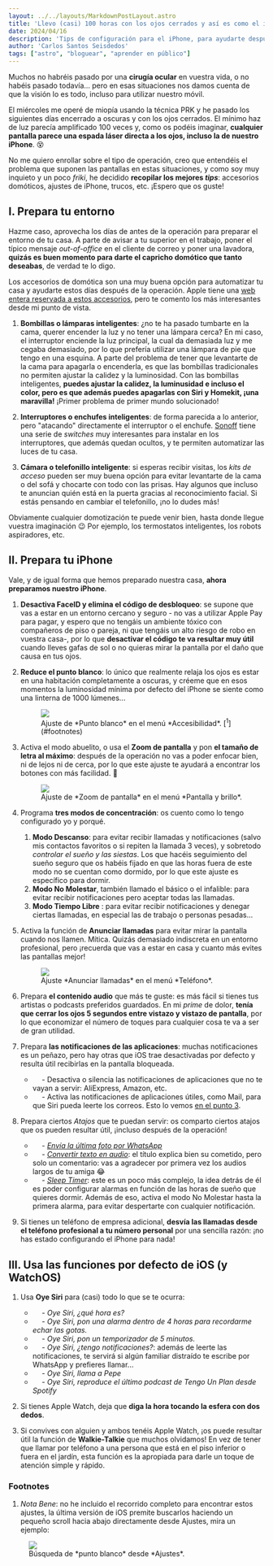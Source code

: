 ```yaml
---
layout: ../../layouts/MarkdownPostLayout.astro
title: 'Llevo (casi) 100 horas con los ojos cerrados y así es como el iPhone me ha ayudado'
date: 2024/04/16
description: 'Tips de configuración para el iPhone, para ayudarte después de una operación de miopía.'
author: 'Carlos Santos Seisdedos'
tags: ["astro", "bloguear", "aprender en público"]
---
```



Muchos no habréis pasado por una **cirugía ocular** en vuestra vida, o no habéis pasado todavía... pero en esas situaciones nos damos cuenta de que la visión lo es todo, incluso para utilizar nuestro móvil.

El miércoles me operé de miopía usando la técnica PRK y he pasado los siguientes días encerrado a oscuras y con los ojos cerrados. El mínimo haz de luz parecía amplificado 100 veces y, como os podéis imaginar, **cualquier pantalla parece una espada láser directa a los ojos, incluso la de nuestro iPhone**. 😵

No me quiero enrollar sobre el tipo de operación, creo que entendéis el problema que suponen las pantallas en estas situaciones, y como soy muy inquieto y un poco *friki*, he decidido **recopilar los mejores _tips_**: accesorios domóticos, ajustes de iPhone, trucos, etc. ¡Espero que os guste!

## I. Prepara tu entorno

Hazme caso, aprovecha los días de antes de la operación para preparar el entorno de tu casa. A parte de avisar a tu superior en el trabajo, poner el típico mensaje *out-of-office* en el cliente de correo y poner una lavadora, **quizás es buen momento para darte el capricho domótico que tanto deseabas**, de verdad te lo digo.

Los accesorios de domótica son una muy buena opción para automatizar tu casa y ayudarte estos días después de la operación. Apple tiene una [web entera reservada a estos accesorios](https://www.apple.com/es/shop/accessories/all/homekit), pero te comento los más interesantes desde mi punto de vista.

1. **Bombillas o lámparas inteligentes**: ¿no te ha pasado tumbarte en la cama, querer encender la luz y no tener una lámpara cerca? En mi caso, el interruptor enciende la luz principal, la cual da demasiada luz y me cegaba demasiado, por lo que prefería utilizar una lámpara de pie que tengo en una esquina. A parte del problema de tener que levantarte de la cama para apagarla o encenderla, es que las bombillas tradicionales no permiten ajustar la calidez y la luminosidad. Con las bombillas inteligentes, **puedes ajustar la calidez, la luminusidad e incluso el color, pero es que además puedes apagarlas con Siri y Homekit, ¡una maravilla!** ¡Primer problema de primer mundo solucionado!

2. **Interruptores o enchufes inteligentes**: de forma parecida a lo anterior, pero "atacando" directamente el interruptor o el enchufe. [Sonoff](https://sonoff.tech/product/diy-smart-switches/minir4/) tiene una serie de *switches* muy interesantes para instalar en los interruptores, que además quedan ocultos, y te permiten automatizar las luces de tu casa. 

3. **Cámara o telefonillo inteligente**: si esperas recibir visitas, los *kits de acceso* pueden ser muy buena opción para evitar levantarte de la cama o del sofá y chocarte con todo con las prisas. Hay algunos que incluso te anuncian quién está en la puerta  gracias al reconocimiento facial. Si estás pensando en cambiar el telefonillo, ¡no lo dudes más! 

Obviamente cualquier domotización te puede venir bien, hasta donde llegue vuestra imaginación 😉 Por ejemplo, los termostatos inteligentes, los robots aspiradores, etc.

## II. Prepara tu iPhone 

Vale, y de igual forma que hemos preparado nuestra casa, **ahora preparamos nuestro iPhone**.

1. **Desactiva FaceID y elimina el código de desbloqueo**: se supone que vas a estar en un entorno cercano y seguro - no vas a utilizar Apple Pay para pagar, y espero que no tengáis un ambiente tóxico con compañeros de piso o pareja, ni que tengáis un alto riesgo de robo en vuestra casa-, por lo que **desactivar el código te va resultar muy útil** cuando lleves gafas de sol o no quieras mirar la pantalla por el daño que causa en tus ojos. 

2. **Reduce el punto blanco**: lo único que realmente relaja los ojos es estar en una habitación completamente a oscuras, y créeme que en esos momentos la luminosidad mínima por defecto del iPhone se siente como una linterna de 1000 lúmenes... 

    <figure>
        <img class="post_img" src={white_point.src} />
        <figcaption>Ajuste de *Punto blanco* en el menú *Accesibilidad*. [<sup>1</sup>](#footnotes) </figcaption>
    </figure>

3. Activa el modo abuelito, o usa el **Zoom de pantalla** y pon **el tamaño de letra al máximo**: después de la operación no vas a poder enfocar bien, ni de lejos ni de cerca, por lo que este ajuste te ayudará a encontrar los botones con más facilidad. 👴
    <figure>
        <img class="post_img" src={screen_zoom.src} />
        <figcaption>Ajuste de *Zoom de pantalla* en el menú *Pantalla y brillo*.</figcaption>
    </figure>

4. Programa **tres modos de concentración**: os cuento como lo tengo configurado yo y porqué.
    1. **Modo Descanso**: para evitar recibir llamadas y notificaciones (salvo mis contactos favoritos o si repiten la llamada 3 veces), y sobretodo *controlar el sueño y las siestas*. Los que hacéis seguimiento del sueño seguro que os habéis fijado en que las horas fuera de este modo no se cuentan como dormido, por lo que este ajuste es específico para dormir. 
    2. **Modo No Molestar**, también llamado el básico o el infalible: para evitar recibir notificaciones pero aceptar todas las llamadas.
    3. **Modo Tiempo Libre** : para evitar recibir notificaciones y denegar ciertas llamadas, en especial las de trabajo o personas pesadas... 

5. Activa la función de **Anunciar llamadas** para evitar mirar la pantalla cuando nos llamen. Mítica. Quizás demasiado indiscreta en un entorno profesional, pero ¡recuerda que vas a estar en casa y cuanto más evites las pantallas mejor!
    <figure>
        <img class="post_img" src={announce_calls.src} />
        <figcaption>Ajuste *Anunciar llamadas* en el menú *Teléfono*.</figcaption>
    </figure>

6. Prepara **el contenido audio** que más te guste: es más fácil si tienes tus artistas o podcasts preferidos guardados. En mi *prime* de dolor, **tenía que cerrar los ojos 5 segundos entre vistazo y vistazo de pantalla**, por lo que economizar el número de toques para cualquier cosa te va a ser de gran utilidad.

7. Prepara **las notificaciones de las aplicaciones**: muchas notificaciones es un peñazo, pero hay otras que iOS trae desactivadas por defecto y resulta útil recibirlas en la pantalla bloqueada. 
    + &emsp; \- Desactiva o silencia las notificaciones de aplicaciones que no te vayan a servir: AliExpress, Amazon, etc. 
    + &emsp; \- Activa las notificaciones de aplicaciones útiles, como Mail, para que Siri pueda leerte los correos. Esto lo vemos [en el punto 3](#iii-usa-las-funciones-por-defecto-de-ios-y-watchos).

8. Prepara ciertos *Atajos* que te puedan servir: os comparto ciertos atajos que os pueden resultar útil, ¡incluso después de la operación!
    + &emsp; \- [*Envía la última foto por WhatsApp*](https://www.icloud.com/shortcuts/be2acf9699224d3586d4eea8499aeea4)
    + &emsp; \- [*Convertir texto en audio*](https://www.icloud.com/shortcuts/32422c43db7540299610c0b22909fcaa): el título explica bien su cometido, pero solo un comentario: vas a agradecer por primera vez los audios largos de tu amiga 😂
    + &emsp; \- [*Sleep Timer*](https://www.icloud.com/shortcuts/7c8df162abc342bb8a78808bc5c18bc7): este es un poco más complejo, la idea detrás de él es poder configurar alarmas en función de las horas de sueño que quieres dormir. Además de eso, activa el modo No Molestar hasta la primera alarma, para evitar despertarte con cualquier notificación. 

9. Si tienes un teléfono de empresa adicional, **desvía las llamadas desde el teléfono profesional a tu número personal** por una sencilla razón: ¡no has estado configurando el iPhone para nada!


## III. Usa las funciones por defecto de iOS (y WatchOS)

1. Usa **Oye Siri** para (casi) todo lo que se te ocurra: 
    + &emsp; \- *Oye Siri, ¿qué hora es?*
    + &emsp; \- *Oye Siri, pon una alarma dentro de 4 horas para recordarme echar las gotas.*
    + &emsp; \- *Oye Siri, pon un temporizador de 5 minutos.*
    + &emsp; \- *Oye Siri, ¿tengo notificaciones?*: además de leerte las notificaciones, te servirá si algún familiar distraído te escribe por WhatsApp y prefieres llamar...
    + &emsp; \- *Oye Siri, llama a Pepe*
    + &emsp; \- *Oye Siri, reproduce el último podcast de Tengo Un Plan desde Spotify*

2. Si tienes Apple Watch, deja que **diga la hora tocando la esfera con dos dedos**.

3. Si convives con alguien y ambos tenéis Apple Watch, ¡os puede resultar útil la función de **Walkie-Talkie** que muchos olvidamos! En vez de tener que llamar por teléfono a una persona que está en el piso inferior o fuera en el jardín, esta función es la apropiada para darle un toque de atención simple y rápido. 

### Footnotes
1. *Nota Bene*: no he incluido el recorrido completo para encontrar estos ajustes, la última versión de iOS premite buscarlos haciendo un pequeño scroll hacia abajo directamente desde Ajustes, mira un ejemplo:
<figure>
    <img class="post_img" src={settings_search.src} />
    <figcaption>Búsqueda de *punto blanco* desde *Ajustes*.</figcaption>
</figure>
